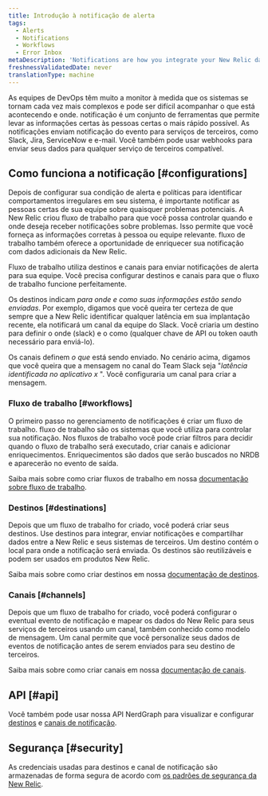 ```yaml
---
title: Introdução à notificação de alerta
tags:
  - Alerts
  - Notifications
  - Workflows
  - Error Inbox
metaDescription: 'Notifications are how you integrate your New Relic data with third-party services, such as Slack, Email, Jira, and ServiceNow.'
freshnessValidatedDate: never
translationType: machine
---
```


As equipes de DevOps têm muito a monitor à medida que os sistemas se tornam cada vez mais complexos e pode ser difícil acompanhar o que está acontecendo e onde. notificação é um conjunto de ferramentas que permite levar as informações certas às pessoas certas o mais rápido possível. As notificações enviam notificação do evento para serviços de terceiros, como Slack, Jira, ServiceNow e e-mail. Você também pode usar webhooks para enviar seus dados para qualquer serviço de terceiros compatível.

## Como funciona a notificação [#configurations]

Depois de configurar sua condição de alerta e políticas para identificar comportamentos irregulares em seu sistema, é importante notificar as pessoas certas de sua equipe sobre quaisquer problemas potenciais. A New Relic criou fluxo de trabalho para que você possa controlar quando e onde deseja receber notificações sobre problemas. Isso permite que você forneça as informações corretas à pessoa ou equipe relevante. fluxo de trabalho também oferece a oportunidade de enriquecer sua notificação com dados adicionais da New Relic.

Fluxo de trabalho utiliza destinos e canais para enviar notificações de alerta para sua equipe. Você precisa configurar destinos e canais para que o fluxo de trabalho funcione perfeitamente.

Os destinos indicam _para onde e como suas informações estão sendo enviadas_. Por exemplo, digamos que você queira ter certeza de que sempre que a New Relic identificar qualquer latência em sua implantação recente, ela notificará um canal da equipe do Slack. Você criaria um destino para definir o onde (slack) e o como (qualquer chave de API ou token oauth necessário para enviá-lo).

Os canais definem _o que_ está sendo enviado. No cenário acima, digamos que você queira que a mensagem no canal do Team Slack seja "_latência identificada no aplicativo x_ ". Você configuraria um canal para criar a mensagem.

### Fluxo de trabalho [#workflows]

O primeiro passo no gerenciamento de notificações é criar um fluxo de trabalho. fluxo de trabalho são os sistemas que você utiliza para controlar sua notificação. Nos fluxos de trabalho você pode criar filtros para decidir quando o fluxo de trabalho será executado, criar canais e adicionar enriquecimentos. Enriquecimentos são dados que serão buscados no NRDB e aparecerão no evento de saída.

Saiba mais sobre como criar fluxos de trabalho em nossa [documentação sobre fluxo de trabalho](/docs/alerts-applied-intelligence/applied-intelligence/incident-workflows/incident-workflows/).

### Destinos [#destinations]

Depois que um fluxo de trabalho for criado, você poderá criar seus destinos. Use destinos para integrar, enviar notificações e compartilhar dados entre a New Relic e seus sistemas de terceiros. Um destino contém o local para onde a notificação será enviada. Os destinos são reutilizáveis e podem ser usados em produtos New Relic.

Saiba mais sobre como criar destinos em nossa [documentação de destinos](/docs/alerts-applied-intelligence/notifications/destinations/).

### Canais [#channels]

Depois que um fluxo de trabalho for criado, você poderá configurar o eventual evento de notificação e mapear os dados do New Relic para seus serviços de terceiros usando um canal, também conhecido como modelo de mensagem. Um canal permite que você personalize seus dados de eventos de notificação antes de serem enviados para seu destino de terceiros.

Saiba mais sobre como criar canais em nossa [documentação de canais](/docs/alerts-applied-intelligence/notifications/message-templates/).

## API [#api]

Você também pode usar nossa API NerdGraph para visualizar e configurar [destinos](/docs/apis/nerdgraph/examples/nerdgraph-api-notifications-destinations) e [canais de notificação](/docs/apis/nerdgraph/examples/nerdgraph-api-notifications-channels).

## Segurança [#security]

As credenciais usadas para destinos e canal de notificação são armazenadas de forma segura de acordo com [os padrões de segurança da New Relic](/docs/security/security-privacy/compliance/data-encryption).